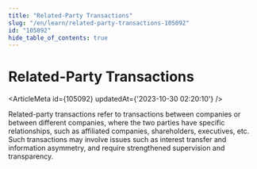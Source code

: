```yaml
---
title: "Related-Party Transactions"
slug: "/en/learn/related-party-transactions-105092"
id: "105092"
hide_table_of_contents: true
---
```



# Related-Party Transactions

<ArticleMeta id={105092} updatedAt={'2023-10-30 02:20:10'} />
<div className='border-solid border-b border-t-0 my-4 border-[var(--ifm-color-gray-300)]' />

Related-party transactions refer to transactions between companies or between different companies, where the two parties have specific relationships, such as affiliated companies, shareholders, executives, etc. Such transactions may involve issues such as interest transfer and information asymmetry, and require strengthened supervision and transparency.
